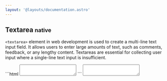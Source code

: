 ```yaml
---
layout: '@layouts/documentation.astro'
---
```


## Textarea <small> native </small>

`<textarea>` element in web development is used to create a multi-line
text input field. It allows users to enter large amounts of text, such as
comments, feedback, or any lengthy content. Textareas are essential for
collecting user input where a single-line text input is insufficient.

<x-grid style='--cols: 2;' class='outln outln-primary radius-3xs'>
	```html
	<textarea></textarea>
	```
	<column class='align-center[items] flex place-center p-5xl'>
		<textarea></textarea>
	</column>
</x-grid>
